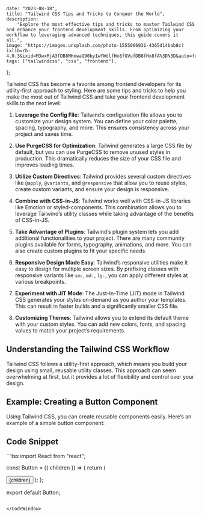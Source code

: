
    date: "2023-08-18",
    title: "Tailwind CSS Tips and Tricks to Conquer the World",
    description:
        "Explore the most effective tips and tricks to master Tailwind CSS and enhance your frontend development skills. From optimizing your workflow to leveraging advanced techniques, this guide covers it all.",
    image: "https://images.unsplash.com/photo-1555066931-4365d14bab8c?ixlib=rb-4.0.3&ixid=M3wxMjA3fDB8MHxwaG90by1wYWdlfHx8fGVufDB8fHx8fA%3D%3D&auto=format&fit=crop&w=2370&q=80",
    tags: ["tailwindcss", "css", "frontend"],
};


Tailwind CSS has become a favorite among frontend developers for its utility-first approach to styling. Here are some tips and tricks to help you make the most out of Tailwind CSS and take your frontend development skills to the next level:

1. **Leverage the Config File**: Tailwind’s configuration file allows you to customize your design system. You can define your color palette, spacing, typography, and more. This ensures consistency across your project and saves time.

2. **Use PurgeCSS for Optimization**: Tailwind generates a large CSS file by default, but you can use PurgeCSS to remove unused styles in production. This dramatically reduces the size of your CSS file and improves loading times.

3. **Utilize Custom Directives**: Tailwind provides several custom directives like `@apply`, `@variants`, and `@responsive` that allow you to reuse styles, create custom variants, and ensure your design is responsive.

4. **Combine with CSS-in-JS**: Tailwind works well with CSS-in-JS libraries like Emotion or styled-components. This combination allows you to leverage Tailwind’s utility classes while taking advantage of the benefits of CSS-in-JS.

5. **Take Advantage of Plugins**: Tailwind’s plugin system lets you add additional functionalities to your project. There are many community plugins available for forms, typography, animations, and more. You can also create custom plugins to fit your specific needs.

6. **Responsive Design Made Easy**: Tailwind’s responsive utilities make it easy to design for multiple screen sizes. By prefixing classes with responsive variants like `sm:`, `md:`, `lg:`, you can apply different styles at various breakpoints.

7. **Experiment with JIT Mode**: The Just-In-Time (JIT) mode in Tailwind CSS generates your styles on-demand as you author your templates. This can result in faster builds and a significantly smaller CSS file.

8. **Customizing Themes**: Tailwind allows you to extend its default theme with your custom styles. You can add new colors, fonts, and spacing values to match your project’s requirements.

## Understanding the Tailwind CSS Workflow

Tailwind CSS follows a utility-first approach, which means you build your design using small, reusable utility classes. This approach can seem overwhelming at first, but it provides a lot of flexibility and control over your design.

## Example: Creating a Button Component

Using Tailwind CSS, you can create reusable components easily. Here’s an example of a simple button component:

## Code Snippet

<CodeWindow title="Button.tsx">
```tsx
import React from "react";

const Button = ({ children }) => {
return (

<button className="bg-blue-500 text-white font-bold py-2 px-4 rounded hover:bg-blue-700">
    {children}
</button>
); };

export default Button;
```

</CodeWindow>
